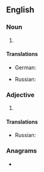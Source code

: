{{also|chem|Chem.|chem-}}
==English==

===Noun===
{{en-noun|-}}

# {{abbreviation of|en|chemistry}}

====Translations====
{{trans-top|chemistry}}
* German: {{t+|de|Chem.}}
{{trans-mid}}
* Russian: {{t|ru|хим.}}
{{trans-bottom}}

===Adjective===
{{en-adj|-}}

# {{abbreviation of|en|chemical}}

====Translations====
{{trans-top|chemical}}
* Russian: {{t|ru|хим.}}
{{trans-mid}}
{{trans-bottom}}

===Anagrams===
* {{anagrams|en|a=cehm|Emch|Mech|Mech.|mech|mech.}}